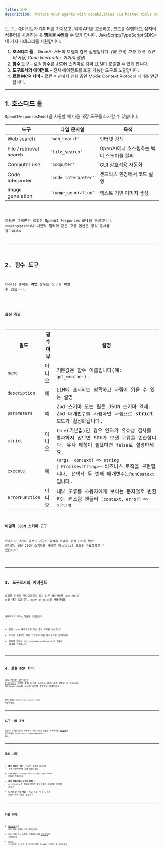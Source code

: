 ```yaml
---
title: 도구
description: Provide your agents with capabilities via hosted tools or custom function tools
---
```



도구는 에이전트가 데이터를 가져오고, 외부 API를 호출하고, 코드를 실행하고, 심지어 컴퓨터를 사용하는 등 **행동을 수행**할 수 있게 합니다. JavaScript/TypeScript SDK는 네 가지 카테고리를 지원합니다:

1. **호스티드 툴** – OpenAI 서버의 모델과 함께 실행됩니다. _(웹 검색, 파일 검색, 컴퓨터 사용, Code Interpreter, 이미지 생성)_
2. **함수 도구** – 로컬 함수를 JSON 스키마로 감싸 LLM이 호출할 수 있게 합니다.
3. **도구로서의 에이전트** – 전체 에이전트를 호출 가능한 도구로 노출합니다.
4. **로컬 MCP 서버** – 로컬 머신에서 실행 중인 Model Context Protocol 서버를 연결합니다.

---

## 1. 호스티드 툴

`OpenAIResponsesModel`을 사용할 때 다음 내장 도구를 추가할 수 있습니다:

| 도구                    | 타입 문자열          | 목적                                     |
| ----------------------- | -------------------- | ---------------------------------------- |
| Web search              | `'web_search'`       | 인터넷 검색                              |
| File / retrieval search | `'file_search'`      | OpenAI에서 호스팅하는 벡터 스토어를 질의 |
| Computer use            | `'computer'`         | GUI 상호작용 자동화                      |
| Code Interpreter        | `'code_interpreter'` | 샌드박스 환경에서 코드 실행              |
| Image generation        | `'image_generation'` | 텍스트 기반 이미지 생성                  |

<Code lang="typescript" code={toolsHostedToolsExample} title="호스티드 툴" />

정확한 매개변수 집합은 OpenAI Responses API와 동일합니다. `rankingOptions`나 시맨틱 필터와 같은 고급 옵션은 공식 문서를 참고하세요.

---

## 2. 함수 도구

`tool()` 헬퍼로 **어떤** 함수든 도구로 바꿀 수 있습니다.

<Code
  lang="typescript"
  code={toolsFunctionExample}
  title="Zod 매개변수를 사용하는 함수 도구"
/>

### 옵션 참조

| 필드            | 필수 여부 | 설명                                                                                                                                                                                                                   |
| --------------- | --------- | ---------------------------------------------------------------------------------------------------------------------------------------------------------------------------------------------------------------------- |
| `name`          | 아니오    | 기본값은 함수 이름입니다(예: `get_weather`).                                                                                                                                                                           |
| `description`   | 예        | LLM에 표시되는 명확하고 사람이 읽을 수 있는 설명                                                                                                                                                                       |
| `parameters`    | 예        | Zod 스키마 또는 원문 JSON 스키마 객체. Zod 매개변수를 사용하면 자동으로 **strict** 모드가 활성화됩니다.                                                                                                                |
| `strict`        | 아니오    | `true`(기본값)인 경우 인자가 유효성 검사를 통과하지 않으면 SDK가 모델 오류를 반환합니다. 유사 매칭이 필요하면 `false`로 설정하세요.                                                                                    |
| `execute`       | 예        | `(args, context) => string                                                                                               \| Promise<string>`– 비즈니스 로직을 구현합니다. 선택적 두 번째 매개변수는`RunContext`입니다. |
| `errorFunction` | 아니오    | 내부 오류를 사용자에게 보이는 문자열로 변환하는 커스텀 핸들러 `(context, error) => string`                                                                                                                             |

### 비엄격 JSON 스키마 도구

유효하지 않거나 일부만 제공된 입력을 모델이 _추정_ 하도록 해야 한다면, 원문 JSON 스키마를 사용할 때 strict 모드를 비활성화할 수 있습니다:

<Code
  lang="typescript"
  code={nonStrictSchemaTools}
  title="비엄격 JSON 스키마 도구"
/>

---

## 3. 도구로서의 에이전트

대화를 완전히 핸드오프하지 않고 다른 에이전트를 _보조_ 시키고 싶을 때가 있습니다. `agent.asTool()`을 사용하세요:

<Code
  lang="typescript"
  code={agentsAsToolsExample}
  title="도구로서의 에이전트"
/>

내부적으로 SDK는 다음을 수행합니다:

- 단일 `input` 매개변수를 가진 함수 도구를 생성합니다
- 도구가 호출되면 해당 입력으로 하위 에이전트를 실행합니다
- 마지막 메시지 또는 `customOutputExtractor`가 추출한 출력을 반환합니다

---

## 4. 로컬 MCP 서버

로컬 [Model Context Protocol](https://modelcontextprotocol.io/) 서버를 통해 도구를 노출하고 에이전트에 연결할 수 있습니다.
`MCPServerStdio`를 사용해 서버를 실행하고 연결하세요:

<Code lang="typescript" code={mcpLocalServer} title="로컬 MCP 서버" />

전체 예제는 [`filesystem-example.ts`](https://github.com/openai/openai-agents-js/tree/main/examples/mcp/filesystem-example.ts)에서 확인하세요.

---

## 도구 사용 동작

모델이 도구를 반드시 사용해야 하는 시점과 방법을 제어하려면 [에이전트](/openai-agents-js/ko/guides/agents#forcing-tool-use)를 참고하세요 (`tool_choice`, `toolUseBehavior` 등).

---

## 모범 사례

- **짧고 명확한 설명** – 도구가 _무엇을_ 하는지와 *언제 사용하는지*를 함께 설명하세요
- **입력 검증** – 가능하면 Zod 스키마로 엄격한 JSON 검증을 적용하세요
- **에러 핸들러에서 부작용 회피** – `errorFunction`은 예외를 던지지 말고 유용한 문자열을 반환해야 합니다
- **도구당 한 가지 책임** – 작고 조합 가능한 도구가 모델의 추론 품질을 높입니다

---

## 다음 단계

- [에이전트](/openai-agents-js/ko/guides/agents#forcing-tool-use)에서 도구 사용 강제에 대해 알아보세요
- 도구 입력 또는 출력을 검증하기 위해 [가드레일](/openai-agents-js/ko/guides/guardrails)을 추가하세요
- [`tool()`](/openai-agents-js/openai/agents/functions/tool) 및 다양한 호스티드 툴 타입에 대한 TypeDoc 레퍼런스를 살펴보세요
